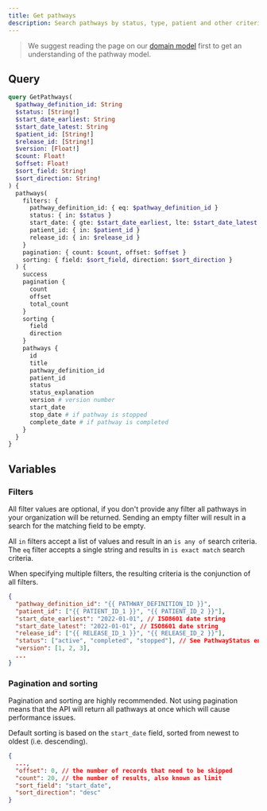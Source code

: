 ```yaml
---
title: Get pathways
description: Search pathways by status, type, patient and other criteria
---
```


> We suggest reading the page on our [domain model](/docs/getting-started/domain-model) first to get an understanding of the pathway model.

## Query

```graphql
query GetPathways(
  $pathway_definition_id: String
  $status: [String!]
  $start_date_earliest: String
  $start_date_latest: String
  $patient_id: [String!]
  $release_id: [String!]
  $version: [Float!]
  $count: Float!
  $offset: Float!
  $sort_field: String!
  $sort_direction: String!
) {
  pathways(
    filters: {
      pathway_definition_id: { eq: $pathway_definition_id }
      status: { in: $status }
      start_date: { gte: $start_date_earliest, lte: $start_date_latest }
      patient_id: { in: $patient_id }
      release_id: { in: $release_id }
    }
    pagination: { count: $count, offset: $offset }
    sorting: { field: $sort_field, direction: $sort_direction }
  ) {
    success
    pagination {
      count
      offset
      total_count
    }
    sorting {
      field
      direction
    }
    pathways {
      id
      title
      pathway_definition_id
      patient_id
      status
      status_explanation
      version # version number
      start_date
      stop_date # if pathway is stopped
      complete_date # if pathway is completed
    }
  }
}
```

## Variables

### Filters

All filter values are optional, if you don't provide any filter all pathways in your organization will be returned.
Sending an empty filter will result in a search for the matching field to be empty.

All `in` filters accept a list of values and result in an `is any of` search criteria. The `eq` filter accepts a single string and results in `is exact match` search criteria.

When specifying multiple filters, the resulting criteria is the conjunction of all filters.

```json
{
  "pathway_definition_id": "{{ PATHWAY_DEFINITION_ID }}",
  "patient_id": ["{{ PATIENT_ID_1 }}", "{{ PATIENT_ID_2 }}"],
  "start_date_earliest": "2022-01-01", // ISO8601 date string
  "start_date_latest": "2022-01-01", // ISO8601 date string
  "release_id": ["{{ RELEASE_ID_1 }}", "{{ RELEASE_ID_2 }}"],
  "status": ["active", "completed", "stopped"], // See PathwayStatus enum
  "version": [1, 2, 3],
  ...
}
```

### Pagination and sorting

Pagination and sorting are highly recommended. Not using pagination means that the API will return all pathways at once which will cause performance issues.

Default sorting is based on the `start_date` field, sorted from newest to oldest (i.e. descending).

```json
{
  ...,
  "offset": 0, // the number of records that need to be skipped
  "count": 20, // the number of results, also known as limit
  "sort_field": "start_date",
  "sort_direction": "desc"
}
```
